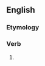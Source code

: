 ==English==

===Etymology===
{{suffix|en|persecute|eth}}

===Verb===
{{head|en|verb form}}

# {{en-archaic third-person singular of|persecute}}